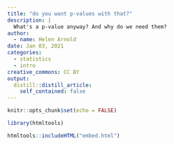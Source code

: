 ```yaml
---
title: "do you want p-values with that?"
description: |
  What's a p-value anyway? And why do we need them?
author:
  - name: Helen Arnold
date: Jan 03, 2021
categories:
  - statistics
  - intro
creative_commons: CC BY
output:
  distill::distill_article:
    self_contained: false 
---
```



```r
knitr::opts_chunk$set(echo = FALSE)

library(htmltools)

htmltools::includeHTML("embed.html")

```

